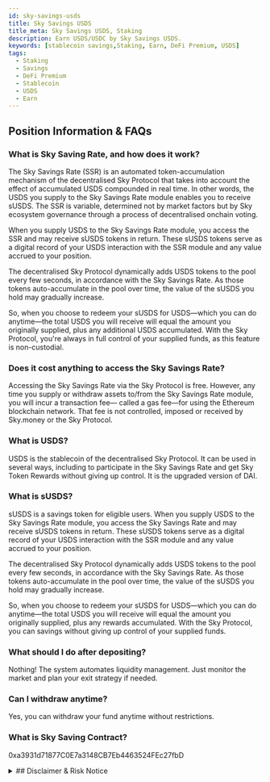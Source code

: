 ```yaml
---
id: sky-savings-usds
title: Sky Savings USDS
title_meta: Sky Savings USDS, Staking
description: Earn USDS/USDC by Sky Savings USDS.
keywords: [stablecoin savings,Staking, Earn, DeFi Premium, USDS]
tags:
  - Staking
  - Savings
  - DeFi Premium
  - Stablecoin
  - USDS 
  - Earn
---
```




## Position Information & FAQs

### What is Sky Saving Rate, and how does it work?

The Sky Savings Rate (SSR) is an automated token-accumulation mechanism of the decentralised Sky Protocol that takes into account the effect of accumulated USDS compounded in real time. In other words, the USDS you supply to the Sky Savings Rate module enables you to receive sUSDS. The SSR is variable, determined not by market factors but by Sky ecosystem governance through a process of decentralised onchain voting.

When you supply USDS to the Sky Savings Rate module, you access the SSR and may receive sUSDS tokens in return. These sUSDS tokens serve as a digital record of your USDS interaction with the SSR module and any value accrued to your position.

The decentralised Sky Protocol dynamically adds USDS tokens to the pool every few seconds, in accordance with the Sky Savings Rate. As those tokens auto-accumulate in the pool over time, the value of the sUSDS you hold may gradually increase.

So, when you choose to redeem your sUSDS for USDS—which you can do anytime—the total USDS you will receive will equal the amount you originally supplied, plus any additional USDS accumulated. With the Sky Protocol, you're always in full control of your supplied funds, as this feature is non-custodial.

### Does it cost anything to access the Sky Savings Rate?

Accessing the Sky Savings Rate via the Sky Protocol is free. However, any time you supply or withdraw assets to/from the Sky Savings Rate module, you will incur a transaction fee— called a gas fee—for using the Ethereum blockchain network. That fee is not controlled, imposed or received by Sky.money or the Sky Protocol.

### What is USDS?

USDS is the stablecoin of the decentralised Sky Protocol. It can be used in several ways, including to participate in the Sky Savings Rate and get Sky Token Rewards without giving up control. It is the upgraded version of DAI.

### What is sUSDS?

sUSDS is a savings token for eligible users. When you supply USDS to the Sky Savings Rate module, you access the Sky Savings Rate and may receive sUSDS tokens in return. These sUSDS tokens serve as a digital record of your USDS interaction with the SSR module and any value accrued to your position.

The decentralised Sky Protocol dynamically adds USDS tokens to the pool every few seconds, in accordance with the Sky Savings Rate. As those tokens auto-accumulate in the pool over time, the value of the sUSDS you hold may gradually increase.

So, when you choose to redeem your sUSDS for USDS—which you can do anytime—the total USDS you will receive will equal the amount you originally supplied, plus any rewards accumulated. With the Sky Protocol, you can savings without giving up control of your supplied funds.

### What should I do after depositing?

Nothing! The system automates liquidity management. Just monitor the market and plan your exit strategy if needed.

### Can I withdraw anytime?

Yes, you can withdraw your fund anytime without restrictions.

### What is Sky Saving Contract?

0xa3931d71877C0E7a3148CB7Eb4463524FEc27fbD


<details >
<summary>
## Disclaimer & Risk Notice
</summary>
Helixbox solely provides a user interface and does not control any contracts, assets, or protocol functions from 3rd DeFi Protocols. This premium DeFi product’s smart contract operations and asset management are exclusively governed by Sky Protocol, and the risks associated with its use are inherent.

### User Interface Risks
User interface risks refer to the potential for users to misunderstand or misuse the Helixbox interface, leading to unintended actions or transactions. Helixbox is complex, involving multiple interconnected components and possible interactions. There is a risk that users may:
- Misinterpret information displayed on the App.
- Click incorrect buttons, resulting in unintended transactions.
- Fail to understand the full implications of their actions, which may lead to financial losses.

Helixbox is not an investment advisor. The information provided is for educational purposes only and should not be considered financial advice. Before making any investment decisions, please conduct your own research and consult a professional financial advisor.

By participating, you acknowledge that this investment carries inherent risks and involves engagement with Sky Saving Rate and the Sky Protocol. For a detailed breakdown of potential risks, please review:
- 🔗 Skybase International User Risk

</details>